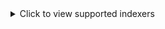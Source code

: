 <details>
  <summary>Click to view supported indexers</summary>

- AcidLounge
- Aither
- AlphaRatio
- AnimeBytes
- Anthelion
- BeyondHD
- Bit-HDTV
- BitSexy
- BroadcasTheNet
- BTFiles
- Cathode-Ray Tube
- DanishBytes
- DigitalCore
- DocsPedia.world
- Empornium
- Enthralled
- FileList
- Funfile
- Fuzer
- GazelleGames
- HD-Space
- HD-Torrents
- HDBits
- Hebits
- Huno
- ImmortalSeed
- IPTorrents
- Milkie
- MoreThanTV
- MyAnonamouse
- nCore
- Nebulance
- Norbits
- Orpheus
- PassThePopcorn
- Piratethenet
- PixelHD
- PolishSource
- PolishTracker
- PornBay
- PreToMe
- PussyTorrents
- Redacted
- RetroFlix
- RevolutionTT
- Romanian Metal Torrents
- SceneHD
- SkipTheCommericals
- SpeedApp
- SubsPlease
- SuperBits
- TorrentBytes
- TorrentDay
- TorrentLeech
- TorrentNetwork
- TorrentSeeds
- TorrentSyndikat
- TranceTraffic
- UHDBits
- xSpeeds

along with the **Generic RSS** and **Generic Torznab** integration.

</details>

